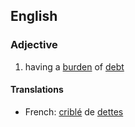 ==English==

===Adjective===
{{en-adj|pos=[[debt]]-[[laden]]}}

# having a [[burden]] of [[debt]]

====Translations====
{{trans-top|having debt}}
* French: [[criblé]] de [[dette]]s
{{trans-mid}}
{{trans-bottom}}